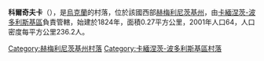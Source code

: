 {{coord|48|44|47|N|26|41|7|E|scale:100000|display=title}}

'''科爾奇夫卡'''（{{lang-uk|Корчівка}}），是[[烏克蘭|烏克蘭]]的村落，位於該國西部[[赫梅利尼茨基州|赫梅利尼茨基州]]，由[[卡緬涅茨-波多利斯基區|卡緬涅茨-波多利斯基區]]負責管轄，始建於1824年，面積0.27平方公里，2001年人口64，人口密度每平方公里236.2人。

{{DEFAULTSORT:Корчівка}}
[[Category:赫梅利尼茨基州村落|Category:赫梅利尼茨基州村落]]
[[Category:卡緬涅茨-波多利斯基區村落|Category:卡緬涅茨-波多利斯基區村落]]


{{Khmelnytskyi-geo-stub}}